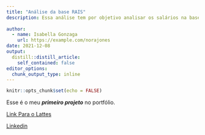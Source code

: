 ```yaml
---
title: "Análise da base RAIS"
description: Essa análise tem por objetivo analisar os salários na base ARRAIS. Este projeto foi feito na semana de CIência de Dados usando R. 
  
author:
  - name: Isabella Gonzaga
    url: https://example.com/norajones
date: 2021-12-08
output:
  distill::distill_article:
    self_contained: false
editor_options: 
  chunk_output_type: inline
---
```


```r
knitr::opts_chunk$set(echo = FALSE)
```

Esse é o meu ***primeiro projeto*** no portfólio.

[Link Para o Lattes](http://lattes.cnpq.br/1447698806310788)

[Linkedin](<https://www.linkedin.com/in/isabella-guimar%C3%A3es-0a177614b/>)
